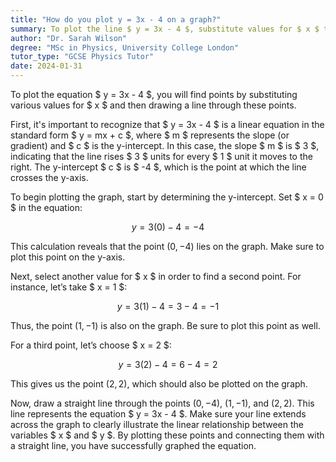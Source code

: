 ```yaml
---
title: "How do you plot y = 3x - 4 on a graph?"
summary: To plot the line $ y = 3x - 4 $, substitute values for $ x $ to find points, then connect these points to form the line.
author: "Dr. Sarah Wilson"
degree: "MSc in Physics, University College London"
tutor_type: "GCSE Physics Tutor"
date: 2024-01-31
---
```


To plot the equation $ y = 3x - 4 $, you will find points by substituting various values for $ x $ and then drawing a line through these points.

First, it's important to recognize that $ y = 3x - 4 $ is a linear equation in the standard form $ y = mx + c $, where $ m $ represents the slope (or gradient) and $ c $ is the y-intercept. In this case, the slope $ m $ is $ 3 $, indicating that the line rises $ 3 $ units for every $ 1 $ unit it moves to the right. The y-intercept $ c $ is $ -4 $, which is the point at which the line crosses the y-axis.

To begin plotting the graph, start by determining the y-intercept. Set $ x = 0 $ in the equation:

$$ 
y = 3(0) - 4 = -4 
$$

This calculation reveals that the point $(0, -4)$ lies on the graph. Make sure to plot this point on the y-axis.

Next, select another value for $ x $ in order to find a second point. For instance, let’s take $ x = 1 $:

$$ 
y = 3(1) - 4 = 3 - 4 = -1 
$$

Thus, the point $(1, -1)$ is also on the graph. Be sure to plot this point as well.

For a third point, let’s choose $ x = 2 $:

$$ 
y = 3(2) - 4 = 6 - 4 = 2 
$$

This gives us the point $(2, 2)$, which should also be plotted on the graph.

Now, draw a straight line through the points $(0, -4)$, $(1, -1)$, and $(2, 2)$. This line represents the equation $ y = 3x - 4 $. Make sure your line extends across the graph to clearly illustrate the linear relationship between the variables $ x $ and $ y $. By plotting these points and connecting them with a straight line, you have successfully graphed the equation.
    